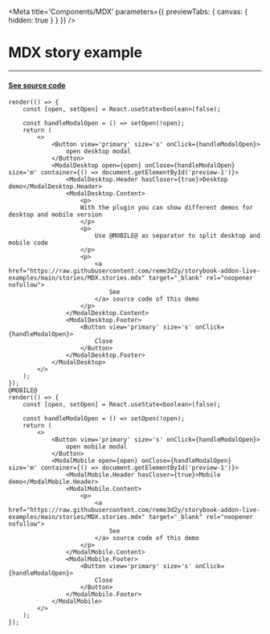 
<Meta title='Components/MDX' parameters={{ previewTabs: { canvas: { hidden: true } } }} />

# MDX story example

---

#### [See source code](https://raw.githubusercontent.com/reme3d2y/storybook-addon-live-examples/main/stories/MDX.stories.mdx)


```tsx live expanded id=1
render(() => {
    const [open, setOpen] = React.useState<boolean>(false);

    const handleModalOpen = () => setOpen(!open);
    return (
        <>
            <Button view='primary' size='s' onClick={handleModalOpen}>
                open desktop modal
            </Button>
            <ModalDesktop open={open} onClose={handleModalOpen} size='m' container={() => document.getElementById('preview-1')}>
                <ModalDesktop.Header hasCloser={true}>Desktop demo</ModalDesktop.Header>
                <ModalDesktop.Content>
                    <p>
                    With the plugin you can show different demos for desktop and mobile version
                    </p>
                    <p>
                        Use @MOBILE@ as separator to split desktop and mobile code
                    </p>
                    <p>
                        <a href="https://raw.githubusercontent.com/reme3d2y/storybook-addon-live-examples/main/stories/MDX.stories.mdx" target="_blank" rel="noopener nofollow">
                            See
                        </a> source code of this demo
                    </p>
                </ModalDesktop.Content>
                <ModalDesktop.Footer>
                    <Button view='primary' size='s' onClick={handleModalOpen}>
                        Close
                    </Button>
                </ModalDesktop.Footer>
            </ModalDesktop>
        </>
    );
});
@MOBILE@
render(() => {
    const [open, setOpen] = React.useState<boolean>(false);

    const handleModalOpen = () => setOpen(!open);
    return (
        <>
            <Button view='primary' size='s' onClick={handleModalOpen}>
                open mobile modal
            </Button>
            <ModalMobile open={open} onClose={handleModalOpen} size='m' container={() => document.getElementById('preview-1')}>
                <ModalMobile.Header hasCloser={true}>Mobile demo</ModalMobile.Header>
                <ModalMobile.Content>
                    <p>
                        <a href="https://raw.githubusercontent.com/reme3d2y/storybook-addon-live-examples/main/stories/MDX.stories.mdx" target="_blank" rel="noopener nofollow">
                            See
                        </a> source code of this demo
                    </p>
                </ModalMobile.Content>
                <ModalMobile.Footer>
                    <Button view='primary' size='s' onClick={handleModalOpen}>
                        Close
                    </Button>
                </ModalMobile.Footer>
            </ModalMobile>
        </>
    );
});
```
